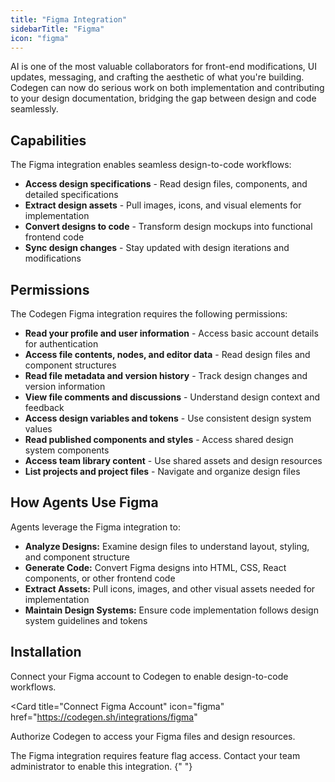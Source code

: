 ```yaml
---
title: "Figma Integration"
sidebarTitle: "Figma"
icon: "figma"
---
```


AI is one of the most valuable collaborators for front-end modifications, UI updates, messaging, and crafting the aesthetic of what you're building. Codegen can now do serious work on both implementation and contributing to your design documentation, bridging the gap between design and code seamlessly.

## Capabilities

The Figma integration enables seamless design-to-code workflows:

- **Access design specifications** - Read design files, components, and detailed specifications
- **Extract design assets** - Pull images, icons, and visual elements for implementation
- **Convert designs to code** - Transform design mockups into functional frontend code
- **Sync design changes** - Stay updated with design iterations and modifications

## Permissions

The Codegen Figma integration requires the following permissions:

- **Read your profile and user information** - Access basic account details for authentication
- **Access file contents, nodes, and editor data** - Read design files and component structures
- **Read file metadata and version history** - Track design changes and version information
- **View file comments and discussions** - Understand design context and feedback
- **Access design variables and tokens** - Use consistent design system values
- **Read published components and styles** - Access shared design system components
- **Access team library content** - Use shared assets and design resources
- **List projects and project files** - Navigate and organize design files

## How Agents Use Figma

Agents leverage the Figma integration to:

- **Analyze Designs:** Examine design files to understand layout, styling, and component structure
- **Generate Code:** Convert Figma designs into HTML, CSS, React components, or other frontend code
- **Extract Assets:** Pull icons, images, and other visual assets needed for implementation
- **Maintain Design Systems:** Ensure code implementation follows design system guidelines and tokens

## Installation

Connect your Figma account to Codegen to enable design-to-code workflows.

<Card
  title="Connect Figma Account"
  icon="figma"
  href="https://codegen.sh/integrations/figma"
>
  Authorize Codegen to access your Figma files and design resources.
</Card>

<Note>
  The Figma integration requires feature flag access. Contact your team
  administrator to enable this integration.
</Note>{" "}
